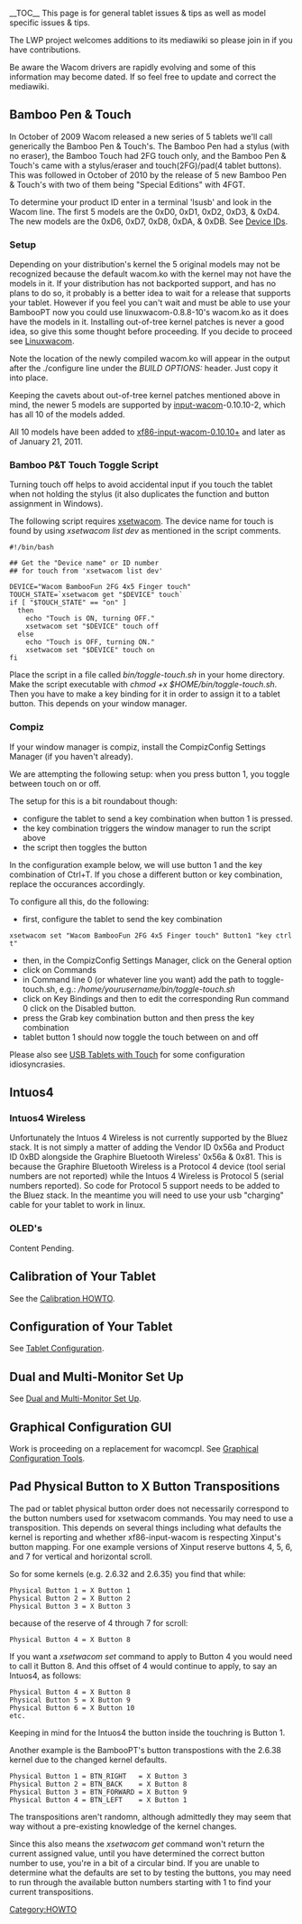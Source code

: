 __TOC__
This page is for general tablet issues & tips as well as model specific issues & tips.

The LWP project welcomes additions to its mediawiki so please join in if you have contributions.

Be aware the Wacom drivers are rapidly evolving and some of this information may become dated.  If so feel free to update and correct the mediawiki.

== Bamboo Pen & Touch ==
In October of 2009 Wacom released a new series of 5 tablets we'll call generically the Bamboo Pen & Touch's.  The Bamboo Pen had a stylus (with no eraser), the Bamboo Touch had 2FG touch only, and the Bamboo Pen & Touch's came with a stylus/eraser and touch(2FG)/pad(4 tablet buttons).  This was followed in October of 2010 by the release of 5 new Bamboo Pen & Touch's with two of them being "Special Editions" with 4FGT.

To determine your product ID enter in a terminal 'lsusb' and look in the Wacom line.  The first 5 models are the 0xD0, 0xD1, 0xD2, 0xD3, & 0xD4.  The new models are the 0xD6, 0xD7, 0xD8, 0xDA, & 0xDB.  See [[Device IDs]].

=== Setup ===
Depending on your distribution's kernel the 5 original models may not be recognized because the default wacom.ko with the kernel may not have the models in it.  If your distribution has not backported support, and has no plans to do so, it probably is a better idea to wait for a release that supports your tablet.  However if you feel you can't wait and must be able to use your BambooPT now you could use  linuxwacom-0.8.8-10's wacom.ko as it does have the models in it.  Installing out-of-tree kernel patches is never a good idea, so give this some thought before proceeding.  If you decide to proceed see [[Linuxwacom]].

Note the location of the newly compiled wacom.ko will appear in the output after the ./configure line under the ''BUILD OPTIONS:'' header.  Just copy it into place.

Keeping the cavets about out-of-tree kernel patches mentioned above in mind, the newer 5 models are supported by [[input-wacom]]-0.10.10-2, which has all 10 of the models added.

All 10 models have been added to [[xf86-input-wacom|xf86-input-wacom-0.10.10+]] and later as of January 21, 2011.

=== Bamboo P&T Touch Toggle Script ===
Turning touch off helps to avoid accidental input if you touch the tablet when not holding the stylus (it also duplicates the function and button assignment in Windows).

The following script requires [[xsetwacom]].  The device name for touch is found by using ''xsetwacom list dev'' as mentioned in the script comments. 
<pre>
#!/bin/bash

## Get the "Device name" or ID number
## for touch from 'xsetwacom list dev'

DEVICE="Wacom BambooFun 2FG 4x5 Finger touch" 
TOUCH_STATE=`xsetwacom get "$DEVICE" touch`
if [ "$TOUCH_STATE" == "on" ]
  then
    echo "Touch is ON, turning OFF."
    xsetwacom set "$DEVICE" touch off
  else
    echo "Touch is OFF, turning ON."
    xsetwacom set "$DEVICE" touch on
fi
</pre>
Place the script in a file called ''bin/toggle-touch.sh'' in your home directory. Make the script executable with ''chmod +x $HOME/bin/toggle-touch.sh''. Then you have to make a key binding for it in order to assign it to a tablet button. This depends on your window manager.

=== Compiz ===
If your window manager is compiz, install the CompizConfig Settings Manager (if you haven't already).

We are attempting the following setup: when you press button 1, you toggle between touch on or off.

The setup for this is a bit roundabout though:
* configure the tablet to send a key combination when button 1 is pressed.
* the key combination triggers the window manager to run the script above
* the script then toggles the button

In the configuration example below, we will use button 1 and the key combination of Ctrl+T. If you chose a different button or key combination, replace the occurances accordingly.

To configure all this, do the following:

* first, configure the tablet to send the key combination
<pre>
xsetwacom set "Wacom BambooFun 2FG 4x5 Finger touch" Button1 "key ctrl t"
</pre>
* then, in the CompizConfig Settings Manager, click on the General option
* click on Commands
* in Command line 0 (or whatever line you want) add the path to toggle-touch.sh, e.g.: ''/home/yourusername/bin/toggle-touch.sh''
* click on Key Bindings and then to edit the corresponding Run command 0 click on the Disabled button.
* press the Grab key combination button and then press the key combination
* tablet button 1 should now toggle the touch between on and off

{{Tip|text=If you are using a xorg.conf the symlink for the Bamboo P&T pad is wacom-touch not wacom.}}

Please also see [[USB Tablets with Touch]] for some configuration idiosyncrasies.

== Intuos4 ==

=== Intuos4 Wireless ===
Unfortunately the Intuos 4 Wireless is not currently supported by the Bluez stack.  It is not simply a matter of adding the Vendor ID 0x56a and Product ID 0xBD alongside the Graphire Bluetooth Wireless' 0x56a & 0x81.  This is because the Graphire Bluetooth Wireless is a Protocol 4 device (tool serial numbers are not reported) while the Intuos 4 Wireless is Protocol 5 (serial numbers reported).  So code for Protocol 5 support needs to be added to the Bluez stack.  In the meantime you will need to use your usb "charging" cable for your tablet to work in linux.

=== OLED's ===
Content Pending.


== Calibration of Your Tablet ==
See the [[Calibration|Calibration HOWTO]].

== Configuration of Your Tablet ==
See [[Tablet Configuration]].

== Dual and Multi-Monitor Set Up ==
See [[Dual and Multi-Monitor Set Up]].

== Graphical Configuration GUI ==
Work is proceeding on a replacement for wacomcpl.  See [[External applications#Graphical Configuration Tools|Graphical Configuration Tools]].

== Pad Physical Button to X Button Transpositions ==
The pad or tablet physical button order does not necessarily correspond to the button numbers used for xsetwacom commands.  You may need to use a transposition.  This depends on several things including what defaults the kernel is reporting and whether xf86-input-wacom is respecting Xinput's button mapping.  For one example versions of Xinput reserve buttons 4, 5, 6, and 7 for vertical and horizontal scroll.

So for some kernels (e.g. 2.6.32 and 2.6.35) you find that while:
<pre>
Physical Button 1 = X Button 1
Physical Button 2 = X Button 2
Physical Button 3 = X Button 3
</pre>
because of the reserve of 4 through 7 for scroll:
<pre>
Physical Button 4 = X Button 8
</pre>
If you want a ''xsetwacom set'' command to apply to Button 4 you would need to call it Button 8.  And this offset of 4 would continue to apply, to say an Intuos4, as follows:
<pre>
Physical Button 4 = X Button 8
Physical Button 5 = X Button 9
Physical Button 6 = X Button 10
etc.
</pre>
Keeping in mind for the Intuos4 the button inside the touchring is Button 1.

Another example is the BambooPT's button transpostions with the 2.6.38 kernel due to the changed kernel defaults.
<pre>
Physical Button 1 = BTN_RIGHT   = X Button 3
Physical Button 2 = BTN_BACK    = X Button 8
Physical Button 3 = BTN_FORWARD = X Button 9
Physical Button 4 = BTN_LEFT    = X Button 1
</pre>
The transpositions aren't randomn, although admittedly they may seem that way without a pre-existing knowledge of the kernel changes.

Since this also means the ''xsetwacom get'' command won't return the current assigned value, until you have determined the correct button number to use, you're in a bit of a circular bind.  If you are unable to determine what the defaults are set to by testing the buttons, you may need to run through the available button numbers starting with 1 to find your current transpositions.


[[Category:HOWTO]]
